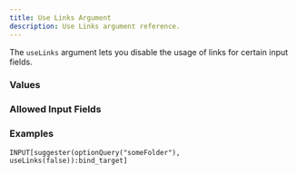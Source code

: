 ---
title: Use Links Argument
description: Use Links argument reference.
---


<InputFieldArgumentInfo type={InputFieldArgumentType.USE_LINKS}></InputFieldArgumentInfo>

The `useLinks` argument lets you disable the usage of links for certain input fields.

### Values

<InputFieldArgumentValuesInfo type={InputFieldArgumentType.USE_LINKS}></InputFieldArgumentValuesInfo>

### Allowed Input Fields

<InputFieldArgumentAllowedInputFields type={InputFieldArgumentType.USE_LINKS}></InputFieldArgumentAllowedInputFields>

### Examples

```
INPUT[suggester(optionQuery("someFolder"), useLinks(false)):bind_target]
```
